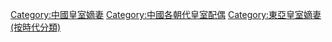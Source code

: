 [[Category:中國皇室嫡妻|Category:中國皇室嫡妻]]
[[Category:中國各朝代皇室配偶|Category:中國各朝代皇室配偶]]
[[Category:東亞皇室嫡妻_(按時代分類)|Category:東亞皇室嫡妻 (按時代分類)]]